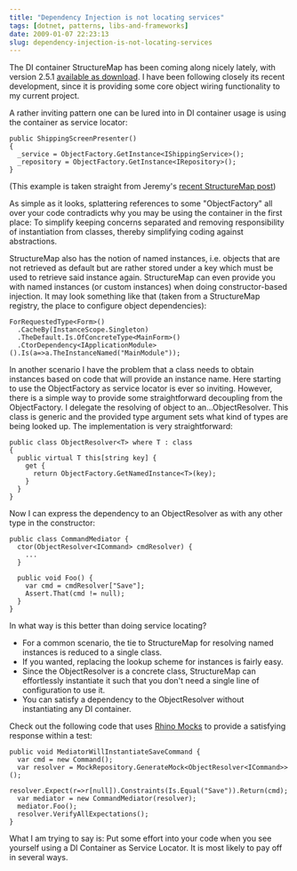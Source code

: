 ```yaml
---
title: "Dependency Injection is not locating services"
tags: [dotnet, patterns, libs-and-frameworks]
date: 2009-01-07 22:23:13
slug: dependency-injection-is-not-locating-services
---
```


The DI container StructureMap has been coming along nicely lately, with version 2.5.1 [available as download](http://sourceforge.net/projects/structuremap). I have been following closely its recent development, since it is providing some core object wiring functionality to my current project.

A rather inviting pattern one can be lured into in DI container usage is using the container as service locator:

    public ShippingScreenPresenter()
    {
      _service = ObjectFactory.GetInstance<IShippingService>();
      _repository = ObjectFactory.GetInstance<IRepository>();
    }

(This example is taken straight from Jeremy's [recent StructureMap post](http://codebetter.com/blogs/jeremy.miller/archive/2009/01/07/autowiring-in-structuremap-2-5.aspx))

As simple as it looks, splattering references to some "ObjectFactory" all over your code contradicts why you may be using the container in the first place: To simplify keeping concerns separated and removing responsibility of instantiation from classes, thereby simplifying coding against abstractions.

StructureMap also has the notion of named instances, i.e. objects that are not retrieved as default but are rather stored under a key which must be used to retrieve said instance again. StructureMap can even provide you with named instances (or custom instances) when doing constructor-based injection. It may look something like that (taken from a StructureMap registry, the place to configure object dependencies):


    ForRequestedType<Form>()
      .CacheBy(InstanceScope.Singleton)
      .TheDefault.Is.OfConcreteType<MainForm>()
      .CtorDependency<IApplicationModule>().Is(a=>a.TheInstanceNamed("MainModule"));

In another scenario I have the problem that a class needs to obtain instances based on code that will provide an instance name. Here starting to use the ObjectFactory as service locator is ever so inviting. However, there is a simple way to provide some straightforward decoupling from the ObjectFactory. I delegate the resolving of object to an...ObjectResolver. This class is generic and the provided type argument sets what kind of types are being looked up. The implementation is very straightforward:

    public class ObjectResolver<T> where T : class
    {
      public virtual T this[string key] { 
        get { 
          return ObjectFactory.GetNamedInstance<T>(key); 
        }
      }
    }

Now I can express the dependency to an ObjectResolver as with any other type in the constructor:

    public class CommandMediator {
      ctor(ObjectResolver<ICommand> cmdResolver) {
        ...
      }

      public void Foo() {
        var cmd = cmdResolver["Save"];
        Assert.That(cmd != null);
      }
    }


In what way is this better than doing service locating?

*   For a common scenario, the tie to StructureMap for resolving named instances is reduced to a single class.
*   If you wanted, replacing the lookup scheme for instances is fairly easy.
*   Since the ObjectResolver is a concrete class, StructureMap can effortlessly instantiate it such that you don't need a single line of configuration to use it.
*   You can satisfy a dependency to the ObjectResolver without instantiating any DI container.

Check out the following code that uses [Rhino Mocks](http://ayende.com/projects/rhino-mocks.aspx) to provide a satisfying response within a test:

    public void MediatorWillInstantiateSaveCommand {
      var cmd = new Command();
      var resolver = MockRepository.GenerateMock<ObjectResolver<ICommand>>();
      resolver.Expect(r=>r[null]).Constraints(Is.Equal("Save")).Return(cmd);
      var mediator = new CommandMediator(resolver);
      mediator.Foo();
      resolver.VerifyAllExpectations();
    }

What I am trying to say is: Put some effort into your code when you see yourself using a DI Container as Service Locator. It is most likely to pay off in several ways.